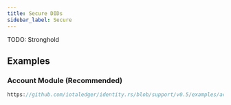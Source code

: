 ```yaml
---
title: Secure DIDs
sidebar_label: Secure
---
```


TODO: Stronghold

## Examples

### Account Module (Recommended)

```rust reference
https://github.com/iotaledger/identity.rs/blob/support/v0.5/examples/account/create_did.rs
```
